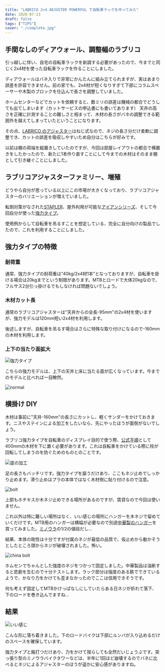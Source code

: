 ```yaml
---
title: "LABRICO 2×4 ADJUSTER POWERFUL で自転車ラックを作ってみた"
date: 2020-07-23
draft: false
tags: ["TIPS"]
cover: "./complete.jpg"
---
```


## 手間なしのディアウォール、調整幅のラブリコ

引っ越しに伴い、自宅の自転車ラックを新調する必要があったので、今までと同じく2x4材を使った自転車ラックを作ることにしました。

ディアウォールはバネ入りで非常にかんたんに組み立てられますが、実はあまり誤差を許容できません。前の家でも、2x4材が短くなりすぎて下部にコラムスペーサーや木製のブロックを仕込んで長さを調整していました。

ホームセンターなどでカットを依頼すると、数ミリの誤差は機械の都合でどうしても出てしまいます（カットサービスの申込書にも書いてあります）
天井の高さを正確に計測することの難しさと相まって、木材の長さがバネの調整できる範囲外を越えてしまっていたということになります。

その点、[LABRICO のアジャスター](https://amzn.to/32LE9Et)はねじ式なので、ネジの長さ分だけ柔軟に調整でき、カットの誤差を吸収しやすいため自分はこちらが好みです。

<Amzn asin="B01HTRVZ0A" />

以前は棚の両端を縦置きしていたのですが、今回は部屋レイアウトの都合で横置きをしたかったので、新たに1本作り直すことにして今までの木材はそのまま棚として引き継ぐことにしました。

## ラブリコアジャスターファミリー、増殖

どうやら自分が思っている以上にこの市場が大きくなっており、ラブリコアジャスターのバリエーションが増えていました。

転倒対策がなされた[STAPLER](https://amzn.to/3fUJygk)、屋外利用が可能な[アイアンシリーズ](https://amzn.to/2CHdCxp)、そして今回自分が使った[強力タイプ](https://amzn.to/2WOgL5H)。

<Amzn asin="B083WKJ7V6" />

使用例からして自転車を吊るすことを想定している、完全に自分向けの製品でしたので、これを利用することにしました。

## 強力タイプの特徴

### 耐荷重

通常、強力タイプの耐荷重は"40kg/2x4材1本"となっておりますが、自転車を掛ける場合は20kgまでという制限があります。MTBとロードで大体20kgなので、フルサス2台引っ掛けるでもしなければ問題ないでしょう。

### 木材カット長

通常のラブリコアジャスターは"天井からの全長-95mm"の2x4材を使いますが、強力モデルは120mm短い2x4材を利用します。

後述しますが、自転車を吊るす場合はさらに特殊な取り付けになるので-160mmの木材を利用します。

### 上下の当たり面拡大

![強力タイプ](./strong.jpg)

こちらの強力モデルは、上下の天井と床に当たる面が広くなっています。今までのモデルと比べれば一目瞭然。

![normal](./normal.jpg)

## 横掛け DIY

木材は事前に"天井-160mm"の長さにカットし、軽くサンダーをかけておきます。ニスやステインによる加工をしたいなら、先にやったほうが面倒がないでしょう。

ラブリコ強力タイプを自転車のディスプレイ目的で使う際、[公式手順](https://labrico.jp/series/2x4-adjuster-powerful/)として400mmの木材を下に置く必要があります。これは自転車をかけている際に柱が回転してしまうのを防ぐためのものとのことです。

![底の加工](./bottom_base.jpg)

足の長さもバッチリです。強力タイプを謳うだけあり、ここもネジ止めでしっかり止めます。滑り止めはプラの本体ではなく木材側に貼り付けるので注意。

![bolt](./bottom.jpg)

上部もホチキスか木ネジ止めできる場所があるのですが、賃貸なので今回は使いません。

これ以外は特に難しい場所はなく、いい感じの場所にハンガーを木ネジで留めていくだけです。MTB用のハンガーは横幅が必要なので別途[中華製のハンガー](https://amzn.to/32LXGor)を買ってみました。[ミノウラ](https://amzn.to/2CFEwpz)の1/2の値段だし…

結果、本体の剛性は十分ですが付属のネジが最低の品質で、仮止めから動かそうとしたところ頭からネジが破壊されました。怖い。

![china bolt](./china_quality.jpg)

ホムセンでちゃんとした強度のネジをつかって固定しました。中華製品は油断すると悲劇を生むので十分テストします。ラック部分は強度のある鉄でできているようで、かなり力をかけても歪まなかったのでここは信用できそうです。

何も考えず固定してMTBかけっぱなしにしていたらある日ネジが折れて落下、下のロードを巻き込んでますね…

## 結果

![いい感じ](./complete.jpg)

こんな形に落ち着きました。下のロードバイクは下部にルンバが入り込めるだけのスペースを確保しています。

強力タイプと銘打つだけあり、力をかけて揺らしても全然だいじょうぶです。突っ張り型のミノウラバイクタワーなどは、半年に1回ほど崩壊するのでバネに比べるとネジによるアジャスターのほうが遥かに安心感がありますね。

<Amzn asin="B083WKJ7V6" />

